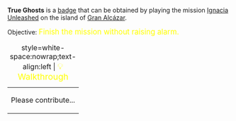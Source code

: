 '''True Ghosts''' is a [[Badges|badge]] that can be obtained by playing the mission [[Ignacia Unleashed]] on the island of [[Gran Alcázar]].

Objective: <big style="color:yellow">Finish the mission without raising alarm.</big>

{| class="mw-collapsible mw-collapsed"
|+ style=white-space:nowrap;text-align:left | <big style="color:yellow">💡 Walkthrough</big>
|-
| Please contribute...
|}